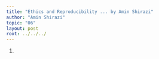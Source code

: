 ```yaml
---
title: "Ethics and Reproducibility ... by Amin Shirazi"
author: "Amin Shirazi"
topic: "06"
layout: post
root: ../../../
---
```


1. 









